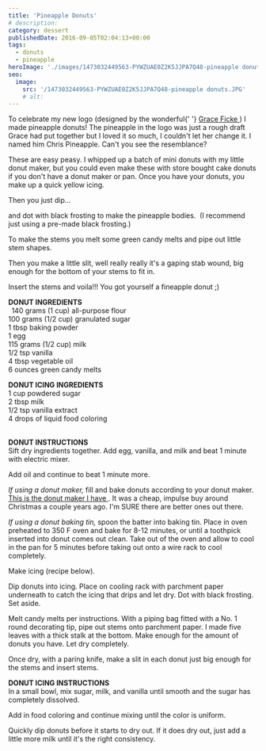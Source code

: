 ```yaml
---
title: 'Pineapple Donuts'
# description:
category: dessert
publishedDate: 2016-09-05T02:04:13+00:00
tags:
  - donuts
  - pineapple
heroImage: './images/1473032449563-PYWZUAE0Z2K5JJPA7Q48-pineapple donuts.JPG'
seo:
  image:
    src: '/1473032449563-PYWZUAE0Z2K5JJPA7Q48-pineapple donuts.JPG'
    # alt:
---
```



<div class="sqs-html-content">
	<p>
		To celebrate my new logo (designed by the wonderful{' '}
		<a target="_blank" href="http://graceficke.com">
			Grace Ficke
		</a>
		) I made pineapple donuts! The pineapple in the logo was just a rough draft
		Grace had put together but I loved it so much, I couldn't let her change it.
		I named him Chris Pineapple. Can't you see the resemblance?
	</p>
</div>
<div
	class="image-block-outer-wrapper layout-caption-hidden design-layout-inline"
	data-test="image-block-inline-outer-wrapper"
>
	<figure class="sqs-block-image-figure intrinsic">
		<div
			class="image-block-wrapper"
			data-animation-role="image"
			data-animation-override=""
		>
			<div class="sqs-image-shape-container-element has-aspect-ratio">
				<Picture
					src={ContentImage1}
					alt="pineapple donuts | sarah makes stuff"
				></Picture>
			</div>
		</div>
	</figure>
</div>
<div class="sqs-html-content">
	<p>
		These are easy peasy. I whipped up a batch of mini donuts with my little
		donut maker, but you could even make these with store bought cake donuts if
		you don't have a donut maker or pan. Once you have your donuts, you make up
		a quick yellow icing. 
	</p>
</div>
<div
	class="image-block-outer-wrapper layout-caption-below design-layout-inline"
	data-test="image-block-inline-outer-wrapper"
>
	<figure class="sqs-block-image-figure intrinsic">
		<div
			class="image-block-wrapper"
			data-animation-role="image"
			data-animation-override=""
		>
			<div class="sqs-image-shape-container-element has-aspect-ratio">
				<Picture
					src={ContentImage2}
					alt="pineapple donuts | sarah makes stuff"
				></Picture>
			</div>
		</div>
	</figure>
</div>
<div class="sqs-html-content">
	<p>Then you just dip...</p>
</div>
<div
	class="image-block-outer-wrapper layout-caption-below design-layout-inline"
	data-test="image-block-inline-outer-wrapper"
>
	<figure class="sqs-block-image-figure intrinsic">
		<div
			class="image-block-wrapper"
			data-animation-role="image"
			data-animation-override=""
		>
			<div class="sqs-image-shape-container-element has-aspect-ratio">
				<Picture
					src={ContentImage3}
					alt="pineapple donuts | sarah makes stuff"
				></Picture>
			</div>
		</div>
	</figure>
</div>
<div class="sqs-html-content">
	<p>
		and dot with black frosting to make the pineapple bodies.  (I recommend just
		using a pre-made black frosting.)
	</p>
</div>
<div
	class="image-block-outer-wrapper layout-caption-below design-layout-inline"
	data-test="image-block-inline-outer-wrapper"
>
	<figure class="sqs-block-image-figure intrinsic">
		<div
			class="image-block-wrapper"
			data-animation-role="image"
			data-animation-override=""
		>
			<div class="sqs-image-shape-container-element has-aspect-ratio">
				<Picture
					src={ContentImage4}
					alt="pineapple donuts | sarah makes stuff"
				></Picture>
			</div>
		</div>
	</figure>
</div>
<div class="sqs-html-content">
	<p>
		To make the stems you melt some green candy melts and pipe out little stem
		shapes.
	</p>
</div>
<div
	class="image-block-outer-wrapper layout-caption-below design-layout-inline"
	data-test="image-block-inline-outer-wrapper"
>
	<figure class="sqs-block-image-figure intrinsic">
		<div
			class="image-block-wrapper"
			data-animation-role="image"
			data-animation-override=""
		>
			<div class="sqs-image-shape-container-element has-aspect-ratio">
				<Picture
					src={ContentImage5}
					alt="pineapple donuts | sarah makes stuff"
				></Picture>
			</div>
		</div>
	</figure>
</div>
<div class="sqs-html-content">
	<p>
		Then you make a little slit, well really really it's a gaping stab wound,
		big enough for the bottom of your stems to fit in.
	</p>
</div>
<div
	class="image-block-outer-wrapper layout-caption-below design-layout-inline"
	data-test="image-block-inline-outer-wrapper"
>
	<figure class="sqs-block-image-figure intrinsic">
		<div
			class="image-block-wrapper"
			data-animation-role="image"
			data-animation-override=""
		>
			<div class="sqs-image-shape-container-element has-aspect-ratio">
				<Picture
					src={ContentImage6}
					alt="pineapple donuts | sarah makes stuff"
				></Picture>
			</div>
		</div>
	</figure>
</div>
<div class="sqs-html-content">
	<p>Insert the stems and voila!!! You got yourself a fineapple donut ;)</p>
</div>
<div
	class="image-block-outer-wrapper layout-caption-below design-layout-inline"
	data-test="image-block-inline-outer-wrapper"
>
	<figure class="sqs-block-image-figure intrinsic">
		<div
			class="image-block-wrapper"
			data-animation-role="image"
			data-animation-override=""
		>
			<div class="sqs-image-shape-container-element has-aspect-ratio">
				<Picture
					src={ContentImage7}
					alt="pineapple donuts | sarah makes stuff"
				></Picture>
			</div>
		</div>
	</figure>
</div>
<div
	class="image-block-outer-wrapper layout-caption-below design-layout-inline"
	data-test="image-block-inline-outer-wrapper"
>
	<figure class="sqs-block-image-figure intrinsic">
		<div
			class="image-block-wrapper"
			data-animation-role="image"
			data-animation-override=""
		>
			<div class="sqs-image-shape-container-element has-aspect-ratio">
				<Picture
					src={ContentImage8}
					alt="pineapple donuts | sarah makes stuff"
				></Picture>
			</div>
		</div>
	</figure>
</div>
<div
	class="image-block-outer-wrapper layout-caption-below design-layout-inline"
	data-test="image-block-inline-outer-wrapper"
>
	<figure class="sqs-block-image-figure intrinsic">
		<div
			class="image-block-wrapper"
			data-animation-role="image"
			data-animation-override=""
		>
			<div class="sqs-image-shape-container-element has-aspect-ratio">
				<Picture
					src={ContentImage9}
					alt="pineapple donuts | sarah makes stuff"
				></Picture>
			</div>
		</div>
	</figure>
</div>
<div class="sqs-html-content">
	<p>
		<strong>
			DONUT INGREDIENTS
			<br /> 
		</strong>
		<span>140 grams (1 cup) all-purpose flour</span>
		<br />
		<span>100 grams (1/2 cup) granulated sugar</span>
		<br />
		<span>1 tbsp baking powder</span>
		<br />
		<span>1 egg</span>
		<br />
		<span>115 grams (1/2 cup) milk</span>
		<br />
		<span>1/2 tsp vanilla</span>
		<br />
		<span>4 tbsp vegetable oil</span>
		<br />
		<span>6 ounces green candy melts</span>
	</p>
	<p>
		<span>
			<strong>DONUT ICING INGREDIENTS</strong>
			<br />1 cup powdered sugar
			<br />2 tbsp milk
			<br />
			1/2 tsp vanilla extract
			<br />4 drops of liquid food coloring
		</span>
		<br /> 
	</p>
	<p>
		<span>
			<strong>DONUT INSTRUCTIONS</strong>
		</span>
		<br />
		<span>
			Sift dry ingredients together. Add egg, vanilla, and milk and beat 1
			minute with electric mixer.
		</span>
	</p>
	<p>Add oil and continue to beat 1 minute more.</p>
	<p>
		<em>If using a donut maker,</em> fill and bake donuts according to your
		donut maker. 
		<a
			target="_blank"
			href="https://www.amazon.com/Holiday-Time-Mini-Donut-Maker/dp/B008FCF7W6"
		>
			This is the donut maker I have
		</a>
		. It was a cheap, impulse buy around Christmas a couple years ago. I'm SURE
		there are better ones out there. 
	</p>
	<p>
		<em>If using a donut baking tin,</em> spoon the batter into baking tin.
		Place in oven preheated to 350 F oven and bake for 8-12 minutes, or until a
		toothpick inserted into donut comes out clean. Take out of the oven and
		allow to cool in the pan for 5 minutes before taking out onto a wire rack to
		cool completely.
	</p>
	<p>Make icing (recipe below). </p>
	<p>
		Dip donuts into icing. Place on cooling rack with parchment paper underneath
		to catch the icing that drips and let dry. Dot with black frosting. Set
		aside.
	</p>
	<p>
		Melt candy melts per instructions. With a piping bag fitted with a No. 1
		round decorating tip, pipe out stems onto parchment paper. I made five
		leaves with a thick stalk at the bottom. Make enough for the amount of
		donuts you have. Let dry completely.
	</p>
	<p>
		Once dry, with a paring knife, make a slit in each donut just big enough for
		the stems and insert stems.
	</p>
	<p>
		<strong>DONUT ICING INSTRUCTIONS</strong>
		<br />
		In<strong> </strong>a small bowl, mix sugar, milk, and vanilla until smooth
		and the sugar has completely dissolved. 
	</p>
	<p>Add in food coloring and continue mixing until the color is uniform. </p>
	<p>
		Quickly dip donuts before it starts to dry out. If it does dry out, just add
		a little more milk until it's the right consistency.
	</p>
</div>
